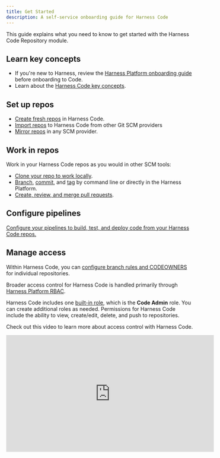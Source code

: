 ```yaml
---
title: Get Started
description: A self-service onboarding guide for Harness Code
---
```


This guide explains what you need to know to get started with the Harness Code Repository module.

## Learn key concepts

* If you're new to Harness, review the [Harness Platform onboarding guide](/docs/platform/get-started/onboarding-guide) before onboarding to Code.
* Learn about the [Harness Code key concepts](key-concepts.mdx).

## Set up repos

* [Create fresh repos](/docs/code-repository/config-repos/create-repo.md) in Harness Code.
* [Import repos](/docs/code-repository/config-repos/import-repo.md) to Harness Code from other Git SCM providers
* [Mirror repos](../config-repos/mirror.mdx) in any SCM provider.

## Work in repos

Work in your Harness Code repos as you would in other SCM tools:

* [Clone your repo to work locally](../work-in-repos/clone-repos.md).
* [Branch](../work-in-repos/branch.md), [commit](../work-in-repos/commit.md), and [tag](../work-in-repos/tag.md) by command line or directly in the Harness Platform.
* [Create, review, and merge pull requests](/docs/category/pull-requests). 

## Configure pipelines

[Configure your pipelines to build, test, and deploy code from your Harness Code repos.](../pipelines/codebase-from-harness-code.mdx)

## Manage access

Within Harness Code, you can [configure branch rules and CODEOWNERS](/docs/code-repository/config-repos/rules.md) for individual repositories.

Broader access control for Harness Code is handled primarily through [Harness Platform RBAC](/docs/platform/role-based-access-control/rbac-in-harness.md).

Harness Code includes one [built-in role](/docs/platform/role-based-access-control/add-manage-roles.md), which is the **Code Admin** role. You can create additional roles as needed. Permissions for Harness Code include the ability to view, create/edit, delete, and push to repositories.

Check out this video to learn more about access control with Harness Code.

<iframe width="560" height="315" src="https://www.youtube.com/embed/SaH27_UgAxA" title="Access control with Harness Code" frameborder="0" allow="accelerometer; autoplay; clipboard-write; encrypted-media; gyroscope; picture-in-picture; web-share" allowfullscreen></iframe>
